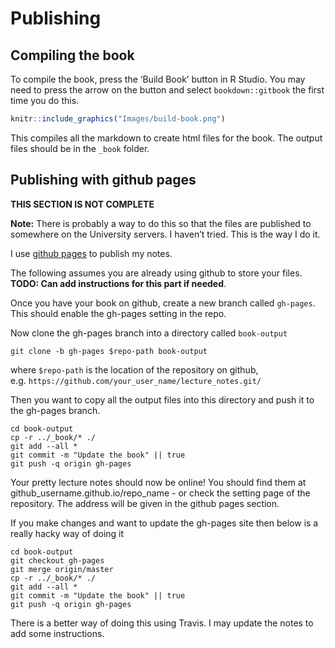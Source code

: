 # Publishing {#sec:publishing}

## Compiling the book {#sec:create-book}

To compile the book, press the 'Build Book' button in R Studio. You may need to press the arrow on the button and select `bookdown::gitbook` the first time you do this.

```r
knitr::include_graphics("Images/build-book.png")
```

This compiles all the markdown to create html files for the book. The output files should be in the `_book` folder.

## Publishing with github pages {#sec:gh-pages}

**THIS SECTION IS NOT COMPLETE**

**Note:** There is probably a way to do this so that the files are published to somewhere on the University servers. I haven't tried. This is the way I do it.

I use [github pages](pages.github.com) to publish my notes. 

The following assumes you are already using github to store your files. **TODO: Can add instructions for this part if needed**.

Once you have your book on github, create a new branch called `gh-pages`. This should enable the gh-pages setting in the repo.

Now clone the gh-pages branch into a directory called `book-output`

```
git clone -b gh-pages $repo-path book-output
```
where `$repo-path` is the location of the repository on github, e.g. `https://github.com/your_user_name/lecture_notes.git/`

Then you want to copy all the output files into this directory and push it to the gh-pages branch.

```
cd book-output
cp -r ../_book/* ./
git add --all *
git commit -m "Update the book" || true
git push -q origin gh-pages
```

Your pretty lecture notes should now be online! You should find them at github_username.github.io/repo_name - or check the setting page of the repository. The address will be given in the github pages section.

If you make changes and want to update the gh-pages site then below is a really hacky way of doing it

```
cd book-output
git checkout gh-pages
git merge origin/master
cp -r ../_book/* ./
git add --all *
git commit -m "Update the book" || true
git push -q origin gh-pages
```

There is a better way of doing this using Travis. I may update the notes to add some instructions.










